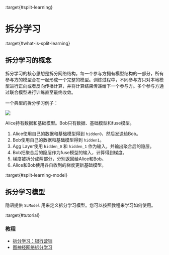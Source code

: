 :target{#split-learning}

# 拆分学习

:target{#what-is-split-learning}

## 拆分学习的概念

拆分学习的核心思想是拆分网络结构。每一个参与方拥有模型结构的一部分，所有参与方的模型合在一起形成一个完整的模型。训练过程中，不同参与方只对本地模型进行正向或者反向传播计算，并将计算结果传递给下一个参与方。多个参与方通过联合模型进行训练直至最终收敛。

一个典型的拆分学习例子：

![](../../../_assets/split_learning_tutorial.png)

Alice持有数据和基础模型。Bob只有数据、基础模型和fuse模型。

1. Alice使用自己的数据和基础模型得到 <code>hidden0</code>，然后发送给Bob。
2. Bob使用自己的数据和基础模型得到 <code>hidden1</code>。
3. Agg Layer使用 <code>hidden\_0</code> 和 <code>hidden\_1</code> 作为输入，并输出聚合后的隐层。
4. Bob把聚合后的隐层作为fuse模型的输入，计算得到梯度。
5. 梯度被拆分成两部分，分别返回给Alice和Bob。
6. Alice和Bob使用各自收到的梯度更新基础模型。

:target{#split-learning-model}

## 拆分学习模型

隐语提供 <code>SLModel</code>  用来定义拆分学习模型。您可以按照教程来学习如何使用。

:target{#tutorial}

### 教程

- [拆分学习：银行营销](../../../tutorial/Split_Learning_for_bank_marketing.mdx)
- [图神经网络拆分学习](../../../tutorial/split_learning_gnn.mdx)
